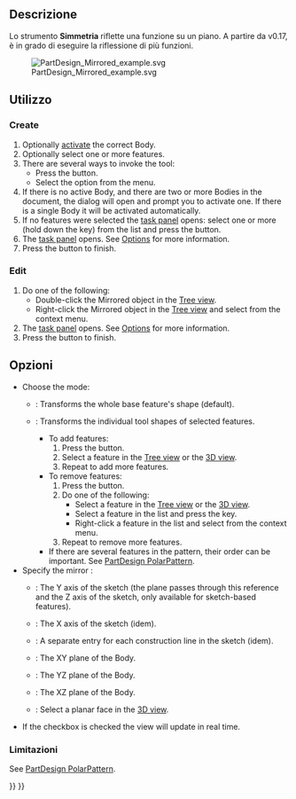 <languages/>

<div class="mw-translate-fuzzy">
{{Docnav/it|‎[[PartDesign SubtractiveWedge/it|Cuneo sottrattivo]]|[[PartDesign_LinearPattern/it|Schiera lineare]]|[[PartDesign_Workbench/it|PartDesign]]|IconL=PartDesign SubtractiveWedge.png|IconC=Workbench_PartDesign.svg|IconR=PartDesign_LinearPattern.svg}}
</div>

<div class="mw-translate-fuzzy">
{{GuiCommand/it|Name=PartDesign Mirrored|Name/it=Simmetria|Workbenches=[[PartDesign Workbench/it|PartDesign]]|MenuLocation=PartDesign → Simmetria}}
</div>

<span id="Description"></span>
==Descrizione==

<div class="mw-translate-fuzzy">
Lo strumento '''Simmetria''' riflette una funzione su un piano. A partire da v0.17, è in grado di eseguire la riflessione di più funzioni.
</div>

[[File:PartDesign Mirrored example.svg]]
<div class="mw-translate-fuzzy">
{{Caption|Sopra, a sinistra è stata creata una funzione Tasca da uno schizzo contenente un cerchio (A), poi la Tasca è stata utilizzata per creare una funzione Simmetria. Come asse di simmetria è stato utilizzato l'asse verticale dello schizzo (B). A destra è mostrato il risultato (C).}}
</div> 

<span id="Usage"></span>
== Utilizzo ==

=== Create ===

# Optionally [[PartDesign_Body#Active_status|activate]] the correct Body.
# Optionally select one or more features.
# There are several ways to invoke the tool:
#* Press the {{Button|[[Image:PartDesign_Mirrored.svg|16px]] [[PartDesign_Mirrored|Mirrored]]}} button.
#* Select the {{MenuCommand|Part Design → Apply a pattern → [[Image:PartDesign_Mirrored.svg|16px]] Mirrored}} option from the menu.
# If there is no active Body, and there are two or more Bodies in the document, the {{MenuCommand|Active Body Required}} dialog will open and prompt you to activate one. If there is a single Body it will be activated automatically.
# If no features were selected the {{MenuCommand|Select feature}} [[Task_panel|task panel]] opens: select one or more (hold down the {{KEY|Ctrl}} key) from the list and press the {{Button|OK}} button.
# The {{MenuCommand|Mirrored parameters}} [[Task_panel|task panel]] opens. See [[#Options|Options]] for more information.
# Press the {{Button|OK}} button to finish.

=== Edit ===

# Do one of the following:
#* Double-click the Mirrored object in the [[Tree_view|Tree view]].
#* Right-click the Mirrored object in the [[Tree_view|Tree view]] and select {{MenuCommand|Edit Mirrored}} from the context menu.
# The {{MenuCommand|Mirrored parameters}} [[Task_panel|task panel]] opens. See [[#Options|Options]] for more information.
# Press the {{Button|OK}} button to finish.

<span id="Options"></span>
<div class="mw-translate-fuzzy">
== Opzioni ==
</div>

* Choose the mode:
** {{MenuCommand|Transform body}}: Transforms the whole base feature's shape (default). {{Version|1.0}}
** {{MenuCommand|Transform tool shapes}}: Transforms the individual tool shapes of selected features.
*** To add features:
***# Press the {{Button|Add feature}} button.
***# Select a feature in the [[Tree_view|Tree view]] or the [[3D_view|3D view]].
***# Repeat to add more features.
*** To remove features:
***# Press the {{Button|Remove feature}} button.
***# Do one of the following:
***#* Select a feature in the [[Tree_view|Tree view]] or the [[3D_view|3D view]].
***#* Select a feature in the list and press the {{KEY|Del}} key.
***#* Right-click a feature in the list and select {{MenuCommand|Remove}} from the context menu.
***# Repeat to remove more features.
*** If there are several features in the pattern, their order can be important. See [[PartDesign_PolarPattern#Ordering_features|PartDesign PolarPattern]].
* Specify the mirror {{MenuCommand|Plane}}:
** {{MenuCommand|Vertical sketch axis}}: The Y axis of the sketch (the plane passes through this reference and the Z axis of the sketch, only available for sketch-based features).
** {{MenuCommand|Horizontal sketch axis}}: The X axis of the sketch (idem).
** {{MenuCommand|Construction line #}}: A separate entry for each construction line in the sketch (idem).
** {{MenuCommand|Base XY plane}}: The XY plane of the Body.
** {{MenuCommand|Base YZ plane}}: The YZ plane of the Body.
** {{MenuCommand|Base XZ plane}}: The XZ plane of the Body.
** {{MenuCommand|Select reference...}}: Select a planar face in the [[3D_view|3D view]].
* If the {{MenuCommand|Update view}} checkbox is checked the view will update in real time.

<span id="Limitations"></span>
=== Limitazioni ===

See [[PartDesign_PolarPattern#Limitations|PartDesign PolarPattern]].


<div class="mw-translate-fuzzy">
{{Docnav/it|‎[[PartDesign SubtractiveWedge/it|Cuneo sottrattivo]]|[[PartDesign_LinearPattern/it|Schiera lineare]]|[[PartDesign_Workbench/it|PartDesign]]|IconL=PartDesign SubtractiveWedge.png|IconC=Workbench_PartDesign.svg|IconR=PartDesign_LinearPattern.svg}}
</div>

{{PartDesign Tools navi{{#translation:}}}}
{{Userdocnavi{{#translation:}}}}